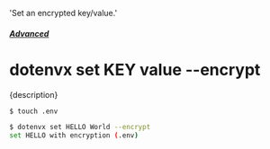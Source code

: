   'Set an encrypted key/value.'

##### [Advanced](/docs/advanced)
# dotenvx set KEY value --encrypt

<p className="lead">{description}</p>

```sh
$ touch .env

$ dotenvx set HELLO World --encrypt
set HELLO with encryption (.env)
```
